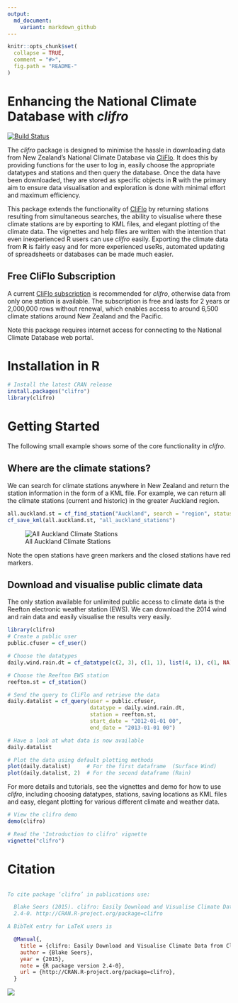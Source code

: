 ```yaml
---
output:
  md_document:
    variant: markdown_github
---
```


<!-- README.md is generated from README.Rmd. Please edit that file -->

```r
knitr::opts_chunk$set(
  collapse = TRUE,
  comment = "#>",
  fig.path = "README-"
)
```

# Enhancing the National Climate Database with *clifro*

[![Build Status](https://travis-ci.org/ropensci/clifro.svg)](https://travis-ci.org/ropensci/clifro)

The *clifro* package is designed to minimise the hassle in downloading data from
New Zealand's National Climate Database via [CliFlo](http://cliflo.niwa.co.nz/).
It does this by providing functions for the user to log in, easily choose the 
appropriate datatypes and stations and then query the database. Once the data 
have been downloaded, they are stored as specific objects in **R** with the 
primary aim to ensure data visualisation and exploration is done with minimal 
effort and maximum efficiency.

This package extends the functionality of [CliFlo](http://cliflo.niwa.co.nz/) by
returning stations resulting from simultaneous searches, the ability to 
visualise where these climate stations are by exporting to KML files, and elegant
plotting of the climate data. The vignettes and help files are written with the 
intention that even inexperienced R users can use *clifro* easily. Exporting the 
climate data from **R** is fairly easy and for more experienced useRs, automated 
updating of spreadsheets or databases can be made much easier.

## Free CliFlo Subscription
A current [CliFlo subscription](http://cliflo.niwa.co.nz/pls/niwp/wsubform.intro)
is recommended for *clifro*, otherwise data from only one station is available. 
The subscription is free and lasts for 2 years or 2,000,000 rows without renewal, 
which enables access to around 6,500 climate stations around New Zealand and the 
Pacific.

Note this package requires internet access for connecting to the National 
Climate Database web portal.

# Installation in R

```r
# Install the latest CRAN release
install.packages("clifro")
library(clifro)
```

# Getting Started
The following small example shows some of the core functionality in *clifro*. 

## Where are the climate stations?
We can search for climate stations anywhere in New Zealand and return the 
station information in the form of a KML file. For example, we can return all 
the climate stations (current and historic) in the greater Auckland region.

```r
all.auckland.st = cf_find_station("Auckland", search = "region", status = "all")
cf_save_kml(all.auckland.st, "all_auckland_stations")
```

![All Auckland Climate Stations](README-map.png)

Note the open stations have green markers and the closed stations have red 
markers.

## Download and visualise public climate data

The only station available for unlimited public access to climate data is the
Reefton electronic weather station (EWS). We can download the 2014 wind and rain 
data and easily visualise the results very easily.

```r
library(clifro)
# Create a public user
public.cfuser = cf_user()

# Choose the datatypes
daily.wind.rain.dt = cf_datatype(c(2, 3), c(1, 1), list(4, 1), c(1, NA))

# Choose the Reefton EWS station
reefton.st = cf_station()

# Send the query to CliFlo and retrieve the data
daily.datalist = cf_query(user = public.cfuser, 
                          datatype = daily.wind.rain.dt, 
                          station = reefton.st,
                          start_date = "2012-01-01 00",
                          end_date = "2013-01-01 00")

# Have a look at what data is now available
daily.datalist

# Plot the data using default plotting methods
plot(daily.datalist)     # For the first dataframe  (Surface Wind)
plot(daily.datalist, 2)  # For the second dataframe (Rain)
```

For more details and tutorials, see the vignettes and demo for how to use 
*clifro*, including choosing datatypes, stations, saving locations as KML files 
and easy, elegant plotting for various different climate and weather data.

```r
# View the clifro demo
demo(clifro)

# Read the 'Introduction to clifro' vignette
vignette("clifro")
```

# Citation

```bibtex

To cite package ‘clifro’ in publications use:

  Blake Seers (2015). clifro: Easily Download and Visualise Climate Data from CliFlo. R package version
  2.4-0. http://CRAN.R-project.org/package=clifro

A BibTeX entry for LaTeX users is

  @Manual{,
    title = {clifro: Easily Download and Visualise Climate Data from CliFlo},
    author = {Blake Seers},
    year = {2015},
    note = {R package version 2.4-0},
    url = {http://CRAN.R-project.org/package=clifro},
  }
```

[![](http://ropensci.org/public_images/github_footer.png)](http://ropensci.org)